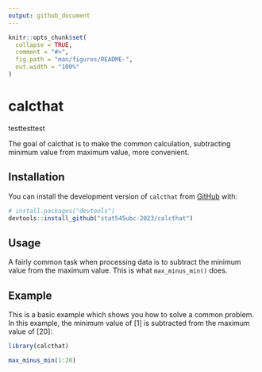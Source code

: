 ```yaml
---
output: github_document
---
```


<!-- README.md is generated from README.Rmd. Please edit that file -->

```r
knitr::opts_chunk$set(
  collapse = TRUE,
  comment = "#>",
  fig.path = "man/figures/README-",
  out.width = "100%"
)
```

# calcthat

<!-- badges: start -->
<!-- badges: end -->

testtesttest

The goal of calcthat is to make the common calculation, subtracting minimum value from maximum value, more convenient.

## Installation

You can install the development version of `calcthat` from [GitHub](https://github.com/) with:

``` r
# install.packages("devtools")
devtools::install_github("stat545ubc-2023/calcthat")
```

## Usage

A fairly common task when processing data is to subtract the minimum value from the maximum value. This is what `max_minus_min()` does.

## Example

This is a basic example which shows you how to solve a common problem. In this example, the minimum value of [1] is subtracted from the maximum value of [20]:

```r
library(calcthat)

max_minus_min(1:20)
```

